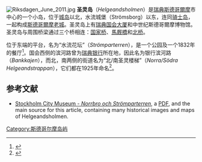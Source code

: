 [[Image:Riksdagen_June_2011.jpg|thumb]]
'''圣灵岛'''（''Helgeandsholmen''）是[[瑞典|瑞典]][[斯德哥爾摩|斯德哥爾摩]]市中心的一个小岛，位于[[城岛_(斯德哥尔摩)|城岛]]以北，水流城堡（Strömsborg）以东，连同[[骑士岛|骑士岛]]，一起构成[[斯德哥爾摩老城|斯德哥爾摩老城]]。圣灵岛上有[[瑞典议会|瑞典国会大厦]]和中世纪斯德哥爾摩博物馆。圣灵岛与周围桥梁通过三个桥相连：[[國家橋_(斯德哥爾摩)|国家桥]]、[[馬厩橋|馬厩橋]]和[[北桥|北桥]]。 

位于东端的平台，名为“水流花坛”（''Strömparterren''），是一个公园及一个1832年的餐厅<ref name="Stockholmskallan">{{cite web
  | first = Klas
  | last = Lundkvist
  | title = Norrbro och Strömparterren
  | publisher = Stockholms stad, Trafikkontoret, Stockholms stadsmuseum
  | date = 2006-08-01
  | url = http://www.stockholmskallan.se/php/fupload/SMF/Rapport_Norrbro_och_Stromparterren.pdf
  | accessdate = 2007-01-16
  | format = PDF
  | deadurl = yes
  | archiveurl = https://web.archive.org/web/20070927203251/http://www.stockholmskallan.se/php/fupload/SMF/Rapport_Norrbro_och_Stromparterren.pdf
  | archivedate = 2007-09-27
  }}</ref>。国会西侧的滨河路曾为[[瑞典银行|瑞典银行]]所在地，因此名为银行滨河路（''Bankkajen''），而北，南两侧的街道名为“北/南圣灵楼梯”（''Norra/Södra Helgeandstrappan''），它们都在1925年命名<ref name="Gatunamn-Streets">{{cite book
 | title = Stockholms gatunamn
 | edition = 2nd ed. | year = 1992
 | publisher = Kommittén för Stockholmsforskning
 | location = Stockholm | isbn = 91-7031-042-4
 | pages = 52, 64, 76 | chapter = Innerstaden: Gamla stan
}}</ref>。

== 参考文献 ==
{{reflist}}
* [https://web.archive.org/web/20070927203251/http://www.stockholmskallan.se/php/fupload/SMF/Rapport_Norrbro_och_Stromparterren.pdf Stockholm City Museum - ''Norrbro och Strömparterren''], a [[PDF|PDF]], and the main source for this article, containing many historical images and maps of Helgeandsholmen.

{{coord|59.3279|N|18.0697|E|region:SE_type:isle|display=title}}

[[Category:斯德哥尔摩岛屿|Category:斯德哥尔摩岛屿]]